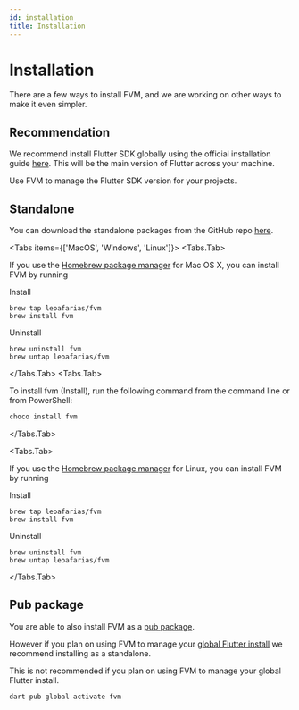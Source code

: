 ```yaml
---
id: installation
title: Installation
---
```



# Installation

There are a few ways to install FVM, and we are working on other ways to make it even simpler.

## Recommendation

We recommend install Flutter SDK globally using the official installation guide [here](https://docs.flutter.dev/get-started/install). This will be the main version of Flutter across your machine.

Use FVM to manage the Flutter SDK version for your projects.

## Standalone

You can download the standalone packages from the GitHub repo [here](https://github.com/leoafarias/fvm/releases).

<Tabs items={['MacOS', 'Windows', 'Linux']}>
  <Tabs.Tab>

If you use the [Homebrew package manager](https://brew.sh) for Mac OS X, you can install FVM by running

Install

```
brew tap leoafarias/fvm
brew install fvm
```

Uninstall

```
brew uninstall fvm
brew untap leoafarias/fvm
```

  </Tabs.Tab>
  <Tabs.Tab>

To install fvm (Install), run the following command from the command line or from PowerShell:

```bash
choco install fvm
```

  </Tabs.Tab>

  <Tabs.Tab>

If you use the [Homebrew package manager](https://brew.sh) for Linux, you can install FVM by running

Install

```
brew tap leoafarias/fvm
brew install fvm
```

Uninstall

```
brew uninstall fvm
brew untap leoafarias/fvm
```

</Tabs.Tab>
</Tabs>

## Pub package

You are able to also install FVM as a [pub package](https://pub.dev/packages/fvm).

However if you plan on using FVM to manage your [global Flutter install](/docs/guides/global_version) we recommend installing as a standalone.

<Callout type="warning">
  This is not recommended if you plan on using FVM to manage your global Flutter
  install.
</Callout>

```bash
dart pub global activate fvm
```

